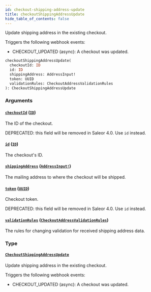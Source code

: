 ```yaml
---
id: checkout-shipping-address-update
title: checkoutShippingAddressUpdate
hide_table_of_contents: false
---
```


Update shipping address in the existing checkout.

Triggers the following webhook events:

- CHECKOUT_UPDATED (async): A checkout was updated.

```graphql
checkoutShippingAddressUpdate(
  checkoutId: ID
  id: ID
  shippingAddress: AddressInput!
  token: UUID
  validationRules: CheckoutAddressValidationRules
): CheckoutShippingAddressUpdate
```

### Arguments

#### [`checkoutId`](#) ([`ID`](../../../developer/api-reference/scalars/id))

The ID of the checkout.

DEPRECATED: this field will be removed in Saleor 4.0. Use `id` instead.

#### [`id`](#) ([`ID`](../../../developer/api-reference/scalars/id))

The checkout's ID.

#### [`shippingAddress`](#) ([`AddressInput!`](../../../developer/api-reference/inputs/address-input))

The mailing address to where the checkout will be shipped.

#### [`token`](#) ([`UUID`](../../../developer/api-reference/scalars/uuid))

Checkout token.

DEPRECATED: this field will be removed in Saleor 4.0. Use `id` instead.

#### [`validationRules`](#) ([`CheckoutAddressValidationRules`](../../../developer/api-reference/inputs/checkout-address-validation-rules))

The rules for changing validation for received shipping address data.

### Type

#### [`CheckoutShippingAddressUpdate`](../../../developer/api-reference/objects/checkout-shipping-address-update)

Update shipping address in the existing checkout.

Triggers the following webhook events:

- CHECKOUT_UPDATED (async): A checkout was updated.

